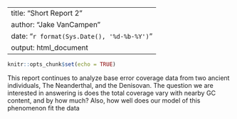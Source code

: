 
---
title: "Short Report 2"
author: "Jake VanCampen"
date: "`r format(Sys.Date(), '%d-%b-%Y')`"
output: html_document
---

```r
knitr::opts_chunk$set(echo = TRUE)
```

This report continues to analyze base error coverage data from two ancient individuals, The Neanderthal, and the Denisovan. The question we are interested in answering is does the total coverage vary with nearby GC content, and by how much? Also, how well does our model of this phenomenon fit the data


